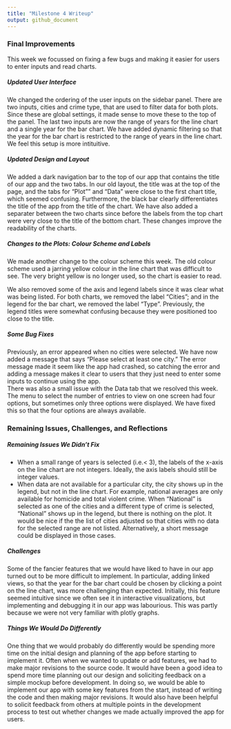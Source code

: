 ```yaml
---
title: "Milestone 4 Writeup"
output: github_document
---
```


### Final Improvements  

This week we focussed on fixing a few bugs and making it easier for users to enter inputs and read charts. 

##### Updated User Interface  

We changed the ordering of the user inputs on the sidebar panel. There are two inputs, cities and crime type, that are used to filter data for both plots. Since these are global settings, it made sense to move these to the top of the panel. The last two inputs are now the range of years for the line chart and a single year for the bar chart. We have added dynamic filtering so that the year for the bar chart is restricted to the range of years in the line chart. We feel this setup is more intituitive.

##### Updated Design and Layout

We added a dark navigation bar to the top of our app that contains the title of our app and the two tabs. In our old layout, the title was at the top of the page, and the tabs for "Plot"" and "Data" were close to the first chart title,  which seemed confusing. Furthermore, the black bar clearly differentiates the title of the app from the title of the chart. We have also added a separater between the two charts since before the labels from the top chart were very close to the title of the bottom chart. These changes improve the readability of the charts. 

##### Changes to the Plots: Colour Scheme and Labels

We made another change to the colour scheme this week. The old colour scheme used a jarring yellow colour in the line chart that was difficult to see. The very bright yellow is no longer used, so the chart is easier to read.  

We also removed some of the axis and legend labels since it was clear what was being listed. For both charts, we removed the label "Cities"; and in the legend for the bar chart, we removed the label "Type". Previously, the legend titles were somewhat confusing because they were positioned too close to the title.   

##### Some Bug Fixes 

Previously, an error appeared when no cities were selected. We have now added a message that says "Please select at least one city." The error message made it seem like the app had crashed, so catching the error and adding a message makes it clear to users that they just need to enter some inputs to continue using the app.    
There was also a small issue with the Data tab that we resolved this week. The menu to select the number of entries to view on one screen had four options, but sometimes only three options were displayed. We have fixed this so that the four options are always available. 

### Remaining Issues, Challenges, and Reflections

##### Remaining Issues We Didn't Fix
- When a small range of years is selected (i.e.< 3), the labels of the x-axis on the line chart are not integers. Ideally, the axis labels should still be integer values.  
- When data are not available for a particular city, the city shows up in the legend, but not in the line chart. For example, national averages are only available for homicide and total violent crime. When "National" is selected as one of the cities and a different type of crime is selected, "National" shows up in the legend, but there is nothing on the plot. It would be nice if the the list of cities adjusted so that cities with no data for the selected range are not listed. Alternatively, a short message could be displayed in those cases.

##### Challenges
Some of the fancier features that we would have liked to have in our app turned out to be more difficult to implement. In particular, adding linked views, so that the year for the bar chart could be chosen by clicking a point on the line chart, was more challenging than expected. Initially, this feature seemed intuitive since we often see it in interactive visualizations, but implementing and debugging it in our app was labourious. This was partly because we were not very familiar with plotly graphs.   


##### Things We Would Do Differently  

One thing that we would probably do differently would be spending more time on the initial design and planning of the app before starting to implement it. Often when we wanted to update or add features, we had to make major revisions to the source code. It would have been a good idea to spend more time planning out our design and soliciting feedback on a simple mockup before development. In doing so, we would be able to implement our app with some key features from the start, instead of writing the code and then making major revisions. It would also have been helpful to solicit feedback from others at multiple points in the development process to test out whether changes we made actually improved the app for users. 


